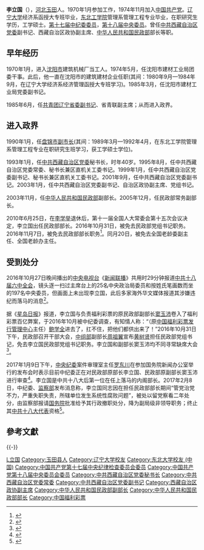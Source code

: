 {{Infobox_officeholder
|name = 李立国
|image name =
|width = 
|now = [[中華人民共和國民政部|中華人民共和國民政部]][[部长|部长]]
|term_start = 2010年6月25日
|term_end = 2016年11月7日
|premier = [[溫家寶|溫家寶]]<br>[[李克強|李克強]]
|predecessor = [[李學舉|李學舉]]
|successor = [[黃樹賢|黃樹賢]]
|party = {{CPC}}
|sex = 男
|native place = [[河北|河北]][[玉田|玉田]]
|date of birth = {{birth year and age|1953|11}}
|place of birth = {{PRC}}[[河北省|河北省]][[玉田|玉田]]
|date of death = 
|place of death = 
|spouse = 
|relatives = 
|educate =
* [[东北工学院|东北工学院]]管理系毕业
* 工学硕士
|past = 
* <span style="color: blue;">共青团辽宁省委副书记、省青联副主席<br />（1985年6月－1990年1月）</span>
* <span style="color: blue;">盘锦市人民政府副市长<br />（1990年1月－1993年1月）</span>
* <span style="color: blue;">中共西藏自治区党委秘书长<br />（1993年1月－2001年9月）</span>
* <span style="color: blue;">中共西藏区直机关工委书记<br />（1995年8月－2001年9月）</span>
* <span style="color: blue;">中共西藏自治区党委常委<br />（1995年8月－2003年11月）</span>
* <span style="color: blue;">中共西藏自治区党委副书记<br />（1999年1月－2003年11月）</span>
* <span style="color: blue;">西藏自治区政协副主席、党组书记<br />（2003年1月－11月）</span>
* <span style="color: blue;">中华人民共和国民政部副部长<br />（2003年11月－2005年12月）</span>
* <span style="color: blue;">民政部常务副部长、党组副书记<br />（2005年12月－2010年6月）</span>
* <span style="color: blue;">中共中央纪律检查委员会委员<br />（2007年10月至今）</span>
* <span style="color: blue;">民政部部长、党组书记<br />（2010年6月－2016年11月）</span>
|work =
}}

'''李立国'''（{{bd|1953年|11月||catIdx=L李}}），[[河北省|河北]][[玉田县|玉田]]人。1970年1月参加工作，1974年11月加入[[中国共产党|中国共产党]]。[[辽宁大学|辽宁大学]]经济系函授大专班毕业，[[东北工学院|东北工学院]]管理系管理工程专业毕业，在职研究生学历，工学硕士。[[中国共产党第十七届中央纪律检查委员会|第十七届中纪委委员]]，[[中国共产党第十八届中央委员会委员列表|第十八届中央委员]]。曾任[[中国共产党西藏自治区委员会|中共西藏自治区党委]]副书记、西藏自治区政协副主席、[[中华人民共和国民政部|中华人民共和国民政部]]部长等职。

== 早年经历 ==
1970年1月，进入[[沈阳市|沈阳市]]建筑机械厂当工人。1974年5月，任沈阳市建材工业局团委干事。此后，他一直在沈阳市的建筑建材企业任职(其间：1980年9月—1984年9月，在辽宁大学经济系经济管理函授大专班学习)。1985年3月，任沈阳市建材工业局党委副书记。

1985年6月，任[[中国共产主义青年团|共青团]][[辽宁省|辽宁]][[省委书记|省委副书记]]、省青联副主席；从而进入政界。

== 进入政界 ==
1990年1月，任[[盘锦市|盘锦市]][[市长|副市长]](其间：1989年3月—1992年4月，在东北工学院管理系管理工程专业在职研究生班学习，获工学硕士学位)。

1993年1月，任[[中国共产党西藏自治区委员会|中共西藏自治区党委]]秘书长，时年40岁。1995年8月，任中共西藏自治区党委常委、秘书长兼区直机关工委书记。1999年1月，任中共西藏自治区党委副书记、秘书长兼区直机关工委书记。2001年9月，任中共西藏自治区党委副书记。2003年1月，任中共西藏自治区党委副书记、自治区政协副主席、党组书记。

2003年11月，任[[中华人民共和国民政部|中华人民共和国民政部]]副部长。2005年12月，任民政部常务副部长。

2010年6月25日，在[[李学举|李学举]]退休后，第十一届全国人大常委会第十五次会议决定，李立国出任民政部部长。2016年10月31日，被免去民政部党组书记职务。2016年11月7日，被免去民政部部长职务<ref>{{cite news|url=http://www.thepaper.cn/newsDetail_forward_1556452|title=全国人大常委会任免国家安全部、民政部、财政部部长|publisher=澎湃新闻|date=2016-11-07|accessdate=2016-11-07|archive-date=2021-01-08|archive-url=https://web.archive.org/web/20210108182216/http://www.thepaper.cn/newsDetail_forward_1556452|dead-url=no}}</ref>。同月20日，被免去全国老龄委副主任、全国老龄办主任。

== 受到处分 ==
2016年10月27日晚间播出的[[中国中央电视台|中央电视台]]《[[新闻联播|新闻联播]]》共用时29分钟报道[[中国共产党第十八届中央委员会第六次全体会议|中共十八届六中全会]]，镜头逐一扫过主席台上的25名中央政治局委员和按姓氏笔画数而坐的197名中央委员，但画面上未出现李立国，此后多家海外华文媒体报道其涉嫌违纪而落马的消息<ref>{{cite web|url=https://www.singtaousa.com/942213/post-%E7%BC%BA%E5%B8%AD%E3%80%8C%E5%85%AD%E4%B8%AD%E5%85%A8%E6%9C%83%E3%80%8D-%E5%82%B3%E6%B0%91%E6%94%BF%E9%83%A8%E9%95%B7%E8%90%BD%E9%A6%AC/?variant=zh-hk&fs=16|title=缺席「六中全會」 傳民政部長落馬|publisher=星岛日报|accessdate=2016-10-31|deadurl=yes|archiveurl=https://archive.is/20161102145502/https://www.singtaousa.com/942213/post-%E7%BC%BA%E5%B8%AD%E3%80%8C%E5%85%AD%E4%B8%AD%E5%85%A8%E6%9C%83%E3%80%8D-%E5%82%B3%E6%B0%91%E6%94%BF%E9%83%A8%E9%95%B7%E8%90%BD%E9%A6%AC/?variant=zh-hk&fs=16|archivedate=2016-11-02}}</ref>。

据《[[星島日報|星岛日报]]》报道，李立国与负责福利彩票的原民政部副部长[[窦玉沛|窦玉沛]]卷入了福利彩票百亿弊案，于2016年10月被中纪委调查，有知情人称：“（原[[中国福利彩票发行管理中心|中国福利彩票发行管理中心]]主任）[[鲍学全|鲍学全]]进去了，扛不住，把他们都供出来了！”2016年10月31日下午，民政部召开干部大会，[[中组部|中组部]]副部长[[周祖翼|周祖翼]]宣布[[黄树贤|黄树贤]]担任民政部党组书记，免去李立国民政部党组书记职务。李立国和副部长窦玉沛均不同寻常缺席大会<ref>{{cite web|url=https://www.singtaousa.com/951658/post-%E6%B6%89%E7%99%BE%E5%84%84%E7%A6%8F%E5%BD%A9%E6%A1%88%E2%80%82%E6%AD%A3%E5%89%AF%E6%B0%91%E6%94%BF%E9%83%A8%E9%95%B7%E8%90%BD%E9%A6%AC/?variant=zh-cn&fs=16|title=涉百亿福彩案 正副民政部长落马|publisher=星岛日报|accessdate=2016-11-08}}{{dead link|date=2018年1月 |bot=InternetArchiveBot |fix-attempted=yes }}</ref>。

2017年1月9日下午，[[中国共产党中央纪律检查委员会|中央纪委]]案件审理室主任[[罗东川|罗东川]]在参加国务院新闻办公室举行的发布会时表示目前中纪委正在对民政部原部长李立国、民政部原副部长窦玉沛进行审查<ref>{{cite web|url=http://news.sina.com.cn/c/2017-01-09/doc-ifxzkssy1454937.shtml|title=中纪委：正在对民政部原部长李立国进行审查|publisher=新浪网|accessdate=2017-01-09|archive-date=2020-11-04|archive-url=https://web.archive.org/web/20201104085227/http://news.sina.com.cn/c/2017-01-09/doc-ifxzkssy1454937.shtml|dead-url=no}}</ref>。李立国是中共十八大后第一位在任上落马的内阁部长。2017年2月8日，中纪委、[[中华人民共和国监察部|监察部]]发布消息称，李立国同志因在担任民政部部长期间“管党治党不力，严重失职失责，所辖单位发生系统性腐败问题”，被处以留党察看二年处分，由监察部报请[[中华人民共和国国务院|国务院]]批准给予其行政撤职处分，降为副局级非领导职务；终止其[[中国共产党第十八次全国代表大会代表名单|中共十八大代表]]资格<ref>{{cite news|title=民政部原党组书记、部长李立国和原党组成员、副部长窦玉沛履行管党治党政治责任不力被问责|url=http://www.ccdi.gov.cn/xwtt/201702/t20170208_93686.html|accessdate=2017-02-08|publisher=中央纪委监察部网站|date=2017-02-08|archive-date=2017-02-16|archive-url=https://web.archive.org/web/20170216095702/http://www.ccdi.gov.cn/xwtt/201702/t20170208_93686.html|dead-url=yes}}</ref>。

== 參考文獻 ==
{{Reflist|30em}}

{{-}}
{{start box}}
{{s-gov|prc}}
{{s-before|[[李学举|李学举]]}}
{{s-title|[[中华人民共和国民政部|中华人民共和国民政部]][[中华人民共和国国务院组成人员|部长]]|2010年6月—2016年11月}}
{{s-after|[[黄树贤|黄树贤]]}}
{{end box}}

{{中共十八大到十九大期间的反腐败工作}}
{{国务院/11|部门首长}}
{{国务院/12|部门首长}}
{{中华人民共和国民政部部长}}
{{党政正部级以上干部曾有团系统经历者}}

{{DEFAULTSORT:L李}}
[[Category:李姓|L立国]]
[[Category:玉田县人|Category:玉田县人]]
[[Category:辽宁大学校友|Category:辽宁大学校友]]
[[Category:东北大学校友_(中国)|Category:东北大学校友 (中国)]]
[[Category:中国共产党第十七届中央纪律检查委员会委员|Category:中国共产党第十七届中央纪律检查委员会委员]]
[[Category:中国共产党第十八届中央委员会委员|Category:中国共产党第十八届中央委员会委员]]
[[Category:中共西藏自治区党委秘书长|Category:中共西藏自治区党委秘书长]]
[[Category:中共西藏自治区党委常委|Category:中共西藏自治区党委常委]]
[[Category:中共西藏自治区党委副书记|Category:中共西藏自治区党委副书记]]
[[Category:西藏自治区政协副主席|Category:西藏自治区政协副主席]]
[[Category:中华人民共和国民政部副部长|Category:中华人民共和国民政部副部长]]
[[Category:中华人民共和国民政部部长|Category:中华人民共和国民政部部长]]
[[Category:中国福利彩票|Category:中国福利彩票]]